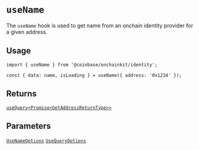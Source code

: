 # `useName`

The `useName` hook is used to get name from an onchain identity provider
for a given address.

## Usage

```tsx
import { useName } from '@coinbase/onchainkit/identity';

const { data: name, isLoading } = useName({ address: '0x1234' });
```

## Returns

[`useQuery<Promise<GetAddressReturnType>>`](/identity/types#getaddressreturntype)

## Parameters

[`UseNameOptions`](/identity/types#usenameoptions)
[`UseQueryOptions`](/identity/types#usequeryoptions)
